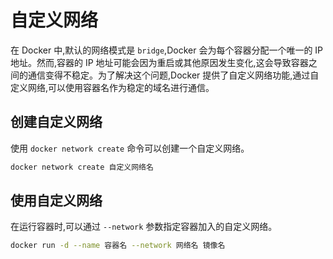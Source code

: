 # 自定义网络

在 Docker 中,默认的网络模式是 `bridge`,Docker 会为每个容器分配一个唯一的 IP 地址。然而,容器的 IP 地址可能会因为重启或其他原因发生变化,这会导致容器之间的通信变得不稳定。为了解决这个问题,Docker 提供了自定义网络功能,通过自定义网络,可以使用容器名作为稳定的域名进行通信。





## 创建自定义网络

使用 `docker network create` 命令可以创建一个自定义网络。

```bash
docker network create 自定义网络名
```



## 使用自定义网络

在运行容器时,可以通过 `--network` 参数指定容器加入的自定义网络。

```bash
docker run -d --name 容器名 --network 网络名 镜像名
```

